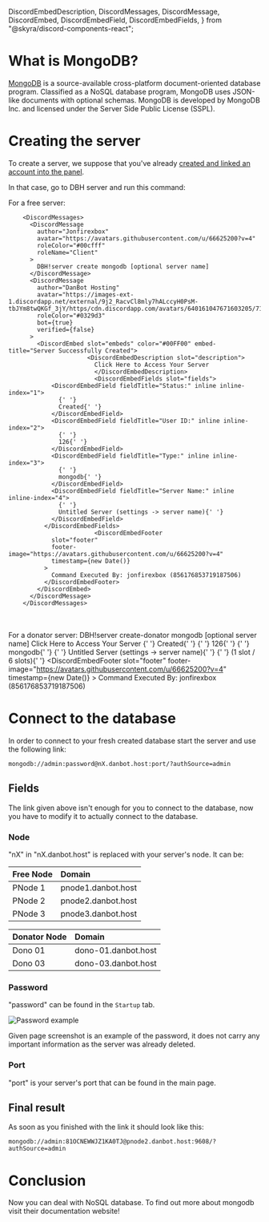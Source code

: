   DiscordEmbedDescription,
  DiscordMessages,
  DiscordMessage,
  DiscordEmbed,
  DiscordEmbedField,
  DiscordEmbedFields,
} from "@skyra/discord-components-react";

# What is MongoDB?

[MongoDB](https://www.mongodb.com/) is a source-available cross-platform document-oriented database program. Classified as a NoSQL database program, MongoDB uses JSON-like documents with optional schemas. MongoDB is developed by MongoDB Inc. and licensed under the Server Side Public License (SSPL).

<Redirect
  href="https://en.wikipedia.org/wiki/MongoDB"
  label="Source: Wikipedia"
/>

# Creating the server

To create a server, we suppose that you've already [created and linked an account into the panel](/getting-started).

In that case, go to DBH server and run this command:

For a free server:


        <DiscordMessages>
          <DiscordMessage
            author="Jonfirexbox"
            avatar="https://avatars.githubusercontent.com/u/66625200?v=4"
            roleColor="#00cfff"
            roleName="Client"
          >
            DBH!server create mongodb [optional server name]
          </DiscordMessage>
          <DiscordMessage
            author="DanBot Hosting"
            avatar="https://images-ext-1.discordapp.net/external/9j2_RacvCl8mly7hALccyH0PsM-tbJYm8twQKGf_3jY/https/cdn.discordapp.com/avatars/640161047671603205/718aa5783508125a02e3b244a1bf096e.png"
            roleColor="#0329d3"
            bot={true}
            verified={false}
          >
            <DiscordEmbed slot="embeds" color="#00FF00" embed-title="Server Successfully Created">
						  <DiscordEmbedDescription slot="description">
							Click Here to Access Your Server
							</DiscordEmbedDescription>
							<DiscordEmbedFields slot="fields">
                <DiscordEmbedField fieldTitle="Status:" inline inline-index="1">
                  {' '}
                  Created{' '}
                </DiscordEmbedField>
                <DiscordEmbedField fieldTitle="User ID:" inline inline-index="2">
                  {' '}
                  126{' '}
                </DiscordEmbedField>
                <DiscordEmbedField fieldTitle="Type:" inline inline-index="3">
                  {' '}
                  mongodb{' '}
                </DiscordEmbedField>
                <DiscordEmbedField fieldTitle="Server Name:" inline inline-index="4">
                  {' '}
                  Untitled Server (settings -> server name){' '}
                </DiscordEmbedField>
              </DiscordEmbedFields>
							<DiscordEmbedFooter
                slot="footer"
                footer-image="https://avatars.githubusercontent.com/u/66625200?v=4"
                timestamp={new Date()}
              >
                Command Executed By: jonfirexbox (856176853719187506)
              </DiscordEmbedFooter>
            </DiscordEmbed>
          </DiscordMessage>
        </DiscordMessages>
<br></br>
For a donator server:
        <DiscordMessages>
         <DiscordMessage
          author="Jonfirexbox"
          avatar="https://avatars.githubusercontent.com/u/66625200?v=4"
          roleName="Donator"
          roleColor="#ff00a0"
          roleIcon="https://images-ext-1.discordapp.net/external/jcxosamsnMQwF-XU7dDsYt5Mz_ti0BRJc5pzpGSDPQ0/https/cdn.discordapp.com/role-icons/898041754564046869/576cbb697c65c8fffe1df17961401d8b.png?format=webp&quality=lossless"
          >
           DBH!server create-donator mongodb [optional server name]
          </DiscordMessage>
          <DiscordMessage
            author="DanBot Hosting"
            avatar="https://images-ext-1.discordapp.net/external/9j2_RacvCl8mly7hALccyH0PsM-tbJYm8twQKGf_3jY/https/cdn.discordapp.com/avatars/640161047671603205/718aa5783508125a02e3b244a1bf096e.png"
            roleColor="#0329d3"
            bot={true}
            verified={false}
          >
            <DiscordEmbed slot="embeds" color="#00FF00" embed-title="Server Successfully Created">
						  <DiscordEmbedDescription slot="description">
							Click Here to Access Your Server
							</DiscordEmbedDescription>
							<DiscordEmbedFields slot="fields">
                <DiscordEmbedField fieldTitle="Status:" inline inline-index="1">
                  {' '}
                  Created{' '}
                </DiscordEmbedField>
                <DiscordEmbedField fieldTitle="User ID:" inline inline-index="2">
                  {' '}
                  126{' '}
                </DiscordEmbedField>
                <DiscordEmbedField fieldTitle="Type:" inline inline-index="3">
                  {' '}
                  mongodb{' '}
                </DiscordEmbedField>
                <DiscordEmbedField fieldTitle="Server Name:" inline inline-index="4">
                  {' '}
                  Untitled Server (settings -> server name){' '}
                </DiscordEmbedField>
								<DiscordEmbedField fieldTitle="Slots Used:">
                  {' '}
                  (1 slot / 6 slots){' '}
                </DiscordEmbedField>
              </DiscordEmbedFields>
							<DiscordEmbedFooter
                slot="footer"
                footer-image="https://avatars.githubusercontent.com/u/66625200?v=4"
                timestamp={new Date()}
              >
                Command Executed By: jonfirexbox (856176853719187506)
              </DiscordEmbedFooter>
            </DiscordEmbed>
          </DiscordMessage>
        </DiscordMessages>


# Connect to the database

In order to connect to your fresh created database start the server and use the following link:

```text
mongodb://admin:password@nX.danbot.host:port/?authSource=admin
```

## Fields

The link given above isn't enough for you to connect to the database, now you have to modify it to actually connect to the database.

### Node

"nX" in "nX.danbot.host" is replaced with your server's node. It can be:

| Free Node    | Domain              |
| :------ | :------------------ |
| PNode 1 | pnode1.danbot.host  |
| PNode 2 | pnode2.danbot.host  |
| PNode 3 | pnode3.danbot.host  |

| Donator Node | Domain |
| :------ | :------------------ |
| Dono 01 | dono-01.danbot.host |
| Dono 03 | dono-03.danbot.host |

### Password

"password" can be found in the `Startup` tab.

![Password example](/content/databases/postgres.png)

<Tip>
  Given page screenshot is an example of the password, it does not carry any
  important information as the server was already deleted.
</Tip>

### Port

"port" is your server's port that can be found in the main page.

## Final result

As soon as you finished with the link it should look like this:

```text
mongodb://admin:81OCNEWWJZ1KA0TJ@pnode2.danbot.host:9608/?authSource=admin
```

# Conclusion

Now you can deal with NoSQL database. To find out more about mongodb visit their documentation website!

<Redirect href="https://www.mongodb.com/docs/" label="MongoDB Docs" />
